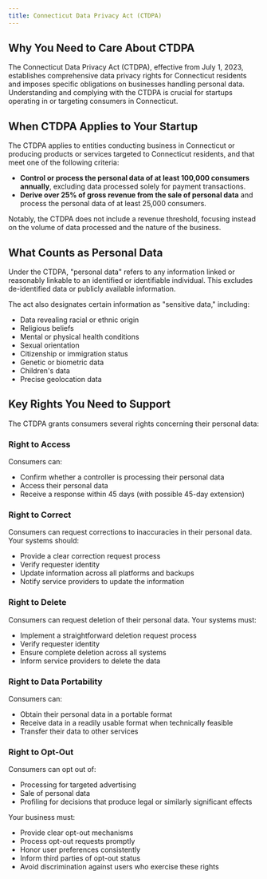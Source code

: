 ```yaml
---
title: Connecticut Data Privacy Act (CTDPA)
---
```


## Why You Need to Care About CTDPA

The Connecticut Data Privacy Act (CTDPA), effective from July 1, 2023, establishes comprehensive data privacy rights for Connecticut residents and imposes specific obligations on businesses handling personal data. Understanding and complying with the CTDPA is crucial for startups operating in or targeting consumers in Connecticut.

## When CTDPA Applies to Your Startup

The CTDPA applies to entities conducting business in Connecticut or producing products or services targeted to Connecticut residents, and that meet one of the following criteria:

- **Control or process the personal data of at least 100,000 consumers annually**, excluding data processed solely for payment transactions.
- **Derive over 25% of gross revenue from the sale of personal data** and process the personal data of at least 25,000 consumers.

Notably, the CTDPA does not include a revenue threshold, focusing instead on the volume of data processed and the nature of the business.

## What Counts as Personal Data

Under the CTDPA, "personal data" refers to any information linked or reasonably linkable to an identified or identifiable individual. This excludes de-identified data or publicly available information.

The act also designates certain information as "sensitive data," including:
- Data revealing racial or ethnic origin
- Religious beliefs
- Mental or physical health conditions
- Sexual orientation
- Citizenship or immigration status
- Genetic or biometric data
- Children's data
- Precise geolocation data

## Key Rights You Need to Support

The CTDPA grants consumers several rights concerning their personal data:

### Right to Access

Consumers can:
- Confirm whether a controller is processing their personal data
- Access their personal data
- Receive a response within 45 days (with possible 45-day extension)

### Right to Correct

Consumers can request corrections to inaccuracies in their personal data. Your systems should:
- Provide a clear correction request process
- Verify requester identity
- Update information across all platforms and backups
- Notify service providers to update the information

### Right to Delete

Consumers can request deletion of their personal data. Your systems must:
- Implement a straightforward deletion request process
- Verify requester identity
- Ensure complete deletion across all systems
- Inform service providers to delete the data

### Right to Data Portability

Consumers can:
- Obtain their personal data in a portable format
- Receive data in a readily usable format when technically feasible
- Transfer their data to other services

### Right to Opt-Out

Consumers can opt out of:
- Processing for targeted advertising
- Sale of personal data
- Profiling for decisions that produce legal or similarly significant effects

Your business must:
- Provide clear opt-out mechanisms
- Process opt-out requests promptly
- Honor user preferences consistently
- Inform third parties of opt-out status
- Avoid discrimination against users who exercise these rights
